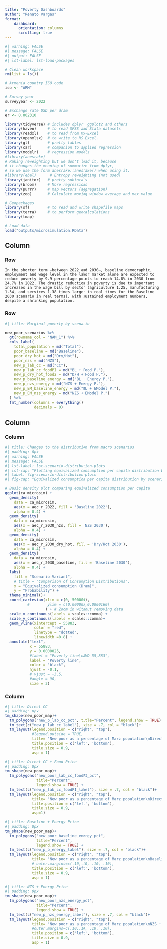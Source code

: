 ```yaml
---
title: "Poverty Dashboards"
author: "Renato Vargas"
format: 
    dashboard:
      orientation: columns
      scrolling: true
---
```


```r
#| warning: FALSE
#| message: FALSE
#| output: FALSE
#| lst-label: lst-load-packages

# Clean workspace
rm(list = ls())

# Armenia country ISO code
iso <- "ARM"

# Survey year
surveyyear <- 2022

# Exchange rate USD per dram
er <- 0.002310

library(tidyverse) # includes dplyr, ggplot2 and others
library(haven)     # to read SPSS and Stata datasets
library(readxl)    # to read from MS-Excel
library(openxlsx)  # to write to MS-Excel.
library(gt)        # pretty tables
library(car)       # companion to applied regression
library(modelr)    # regression models
#library(anesrake)  
# Raking reweighting but we don't load it, because 
# it changes the meaning of summarize from dplyr, 
# so we use the form anesrake::anesrake() when using it.
#library(ebal)      # Entropy reweighting (not used)
library(janitor)   # pretty subtotals
library(broom)     # More regressions
library(purrr)     # map vectors (aggregation)
library(zoo)       # Calculate moving window average and max value

# Geopackages
library(sf)        # to read and write shapefile maps
library(terra)     # to perform geocalculations
library(tmap)  

# Load data
load("outputs/microsimulation.RData")

```

## Column {width="60%"}

### Row

```.card

In the shorter term —between 2022 and 2030—, baseline demographic, employment and wage level in the labor market alone are expected to reduce poverty by 9.9 percentage points to reach 14.8% in 2030 from 24.7% in 2022. The drastic reduction in poverty is due to important increases in the wage bill by sector (agriculture 1.25, manufacturing 1.34, and services 1.38 times larger in real times for the Baseline 2030 scenario in real terms), with sustained employment numbers, despite a shrinking population.

```


### Row

```r
#| title: Marginal poverty by scenario

new_poor_scenarios %>% 
  gt(rowname_col = "NAM_1") %>% 
  cols_label(
    total_population = md("Total"),
    poor_baseline = md("Baseline"),
    poor_dry_hot = md("Dry/Hot"),
    poor_nzs = md("NZS"),
    new_p_lab_cc = md("CC"),
    new_p_lab_cc_foodPI = md("BL + Food P."),
    new_p_dry_hot_food2 = md("D/H + Food P."),
    new_p_baseline_energy = md("BL + Energy P."),
    new_p_nzs_energy = md("NZS + Energy P."),
    new_p_EM_baseline_energy = md("BL + EModel P."),
    new_p_EM_nzs_energy = md("NZS + EModel P.")
  ) %>% 
  fmt_number(columns = everything(),
             decimals = 0)

```



## Column {width="40%"}
### Column

```r
#| title: Changes to the distribution from macro scenarios
#| padding: 0px
#| warning: FALSE
#| message: FALSE
#| lst-label: lst-scenario-distribution-plots
#| lst-cap: "Plotting equivalized consumption per capita distribution by scenario"
#| label: fig-scenario-distribution-plots
#| fig-cap: "Equivalized consumption per capita distribution by scenario"

# Basic density plot comparing equivalized consumption per capita
ggplot(ca_microsim) +
  geom_density(
    data = ca_microsim,
    aes(x = aec_r_2022, fill = 'Baseline 2022'),
    alpha = 0.4) +
  geom_density(
    data = ca_microsim,
    aes(x = aec_r_2030_nzs, fill = 'NZS 2030'),
    alpha = 0.4) +
  geom_density(
    data = ca_microsim,
    aes(x = aec_r_2030_dry_hot, fill = 'Dry/Hot 2030'),
    alpha = 0.4) +
  geom_density(
    data = ca_microsim,
    aes(x = aec_r_2030_baseline, fill = 'Baseline 2030'),
    alpha = 0.4) +
  labs(
    fill = "Scenario Variant",
    # title = "Comparison of Consumption Distributions",
    x = "Equivalized consumption (Dram)",
    y = "Probability") +
  theme_minimal()+
  coord_cartesian(xlim = c(0, 500000),
          #        ylim = c(0.000005,0.0000160)
                  ) + # Zoom in without removing data
  scale_x_continuous(labels = scales::comma) +
  scale_y_continuous(labels = scales::comma)+
  geom_vline(xintercept = 55883,
             color = "red",
             linetype = "dotted",
             linewidth =0.8) +
  annotate("text",
           x = 55883,
           y = 0.0000025,
           #label = "Poverty line\nAMD 55,883",
           label = "Poverty line",
           color = "black",
           hjust = -0.1,
           # vjust = -3.5,
           #angle = 90,
           size = 3)
```

### Column {.tabset}

```r
#| title: Direct CC
#| padding: 0px
tm_shape(new_poor_map)+
  tm_polygons("new_p_lab_cc_pct", title="Percent", legend.show = TRUE) +
  tm_text(c("new_p_lab_cc_label"), size = .7, col = "black")+
  tm_layout(legend.position = c("right", "top"),
            #legend.outside = TRUE,
            title= "New poor as a percentage of Marz population\nDirect CC",
            title.position = c('left', 'bottom'),
            title.size = 0.9,
            asp = 1)

```

```r
#| title: Direct CC + Food Price
#| padding: 0px
tm_shape(new_poor_map)+
  tm_polygons("new_poor_lab_cc_foodPI_pct",
              title="Percent", 
              legend.show = TRUE) +
  tm_text(c("new_p_lab_cc_foodPI_label"), size = .7, col = "black")+
  tm_layout(legend.position = c("right", "top"), 
            title= "New poor as a percentage of Marz population\nDirect CC + Food Price",
            title.position = c('left', 'bottom'),
            title.size = 0.9,
            asp=1)
```

```r
#| title: Baseline + Energy Price
#| padding: 0px
tm_shape(new_poor_map)+
  tm_polygons("new_poor_baseline_energy_pct",
              title="Percent", 
              legend.show = TRUE) +
  tm_text(c("new_p_b_energy_label"), size = .7, col = "black")+
  tm_layout(legend.position = c("right", "top"), 
            title= "New poor as a percentage of Marz population\nBaseline + Energy Price",
            # outer.margins=c(.10,.10, .10, .10), 
            title.position = c('left', 'bottom'),
            title.size = 0.9,
            asp = 1)

```

```r
#| title: NZS + Energy Price
#| padding: 0px
tm_shape(new_poor_map)+
  tm_polygons("new_poor_nzs_energy_pct",
              title="Percent", 
              legend.show = TRUE) +
  tm_text(c("new_p_nzs_energy_label"), size = .7, col = "black")+
  tm_layout(legend.position = c("right", "top"), 
            title= "New poor as a percentage of Marz population\nNZS + Energy Price",
            #outer.margins=c(.10,.10, .10, .10), 
            title.position = c('left', 'bottom'),
            title.size = 0.9,
            asp = 1)

```

